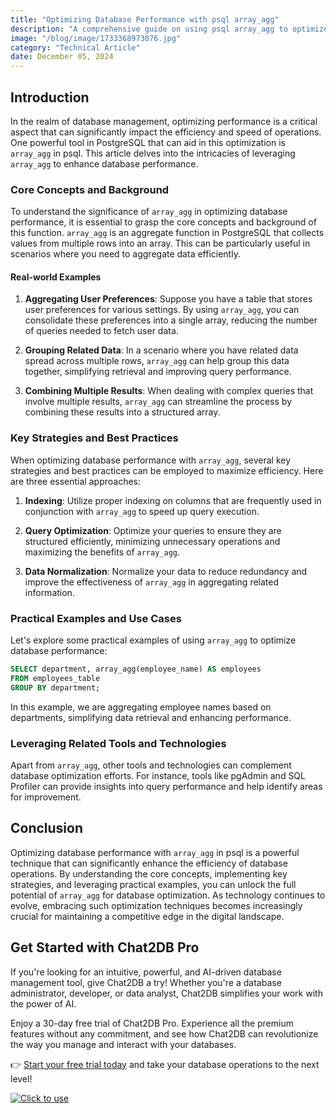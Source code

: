 ```yaml
---
title: "Optimizing Database Performance with psql array_agg"
description: "A comprehensive guide on using psql array_agg to optimize database performance, with real-world examples and best practices."
image: "/blog/image/1733368973076.jpg"
category: "Technical Article"
date: December 05, 2024
---
```


## Introduction

In the realm of database management, optimizing performance is a critical aspect that can significantly impact the efficiency and speed of operations. One powerful tool in PostgreSQL that can aid in this optimization is `array_agg` in psql. This article delves into the intricacies of leveraging `array_agg` to enhance database performance.

### Core Concepts and Background

To understand the significance of `array_agg` in optimizing database performance, it is essential to grasp the core concepts and background of this function. `array_agg` is an aggregate function in PostgreSQL that collects values from multiple rows into an array. This can be particularly useful in scenarios where you need to aggregate data efficiently.

#### Real-world Examples

1. **Aggregating User Preferences**: Suppose you have a table that stores user preferences for various settings. By using `array_agg`, you can consolidate these preferences into a single array, reducing the number of queries needed to fetch user data.

2. **Grouping Related Data**: In a scenario where you have related data spread across multiple rows, `array_agg` can help group this data together, simplifying retrieval and improving query performance.

3. **Combining Multiple Results**: When dealing with complex queries that involve multiple results, `array_agg` can streamline the process by combining these results into a structured array.

### Key Strategies and Best Practices

When optimizing database performance with `array_agg`, several key strategies and best practices can be employed to maximize efficiency. Here are three essential approaches:

1. **Indexing**: Utilize proper indexing on columns that are frequently used in conjunction with `array_agg` to speed up query execution.

2. **Query Optimization**: Optimize your queries to ensure they are structured efficiently, minimizing unnecessary operations and maximizing the benefits of `array_agg`.

3. **Data Normalization**: Normalize your data to reduce redundancy and improve the effectiveness of `array_agg` in aggregating related information.

### Practical Examples and Use Cases

Let's explore some practical examples of using `array_agg` to optimize database performance:

```sql
SELECT department, array_agg(employee_name) AS employees
FROM employees_table
GROUP BY department;
```

In this example, we are aggregating employee names based on departments, simplifying data retrieval and enhancing performance.

### Leveraging Related Tools and Technologies

Apart from `array_agg`, other tools and technologies can complement database optimization efforts. For instance, tools like pgAdmin and SQL Profiler can provide insights into query performance and help identify areas for improvement.

## Conclusion

Optimizing database performance with `array_agg` in psql is a powerful technique that can significantly enhance the efficiency of database operations. By understanding the core concepts, implementing key strategies, and leveraging practical examples, you can unlock the full potential of `array_agg` for database optimization. As technology continues to evolve, embracing such optimization techniques becomes increasingly crucial for maintaining a competitive edge in the digital landscape.

## Get Started with Chat2DB Pro

If you're looking for an intuitive, powerful, and AI-driven database management tool, give Chat2DB a try! Whether you're a database administrator, developer, or data analyst, Chat2DB simplifies your work with the power of AI.

Enjoy a 30-day free trial of Chat2DB Pro. Experience all the premium features without any commitment, and see how Chat2DB can revolutionize the way you manage and interact with your databases.

👉 [Start your free trial today](https://chat2db.ai/pricing) and take your database operations to the next level!


[![Click to use](/image/blog/bg/chat2db.jpg)](https://chat2db.ai)
